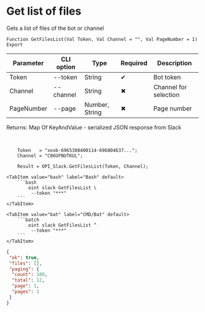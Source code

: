 ﻿---
sidebar_position: 1
description:  Gets a list of files of the bot or channelСтраницы
keywords: [1C, 1С, 1С:Enterprise, 1С:Enterprise 8.3, API, Integration, Services, Exchange, OneScript, CLI, Slack]
---


# Get list of files
 Gets a list of files of the bot or channel



`Function GetFilesList(Val Token, Val Channel = "", Val PageNumber = 1) Export`

  | Parameter | CLI option | Type | Required | Description |
  |-|-|-|-|-|
  | Token | --token | String | &#x2714; | Bot token |
  | Channel | --channel | String | &#x2716; | Channel for selection |
  | PageNumber | --page | Number, String | &#x2716; | Page number |

  
  Returns:  Map Of KeyAndValue - serialized JSON response from Slack

<br/>




```bsl title="1C:Enterprise/OneScript code example"
    Token   = "xoxb-6965308400114-696804637...";
    Channel = "C06UFNUTKUL";

    Result = OPI_Slack.GetFilesList(Token, Channel);
```
 

 <Tabs>
  
    <TabItem value="bash" label="Bash" default>
        ```bash
            oint slack GetFilesList \
             --token "***"
        ```
    </TabItem>
  
    <TabItem value="bat" label="CMD/Bat" default>
        ```batch
            oint slack GetFilesList ^
             --token "***"
        ```
    </TabItem>
</Tabs>


```json title="Result"
{
 "ok": true,
 "files": [],
 "paging": {
  "count": 100,
  "total": 12,
  "page": 1,
  "pages": 1
 }
}
```
